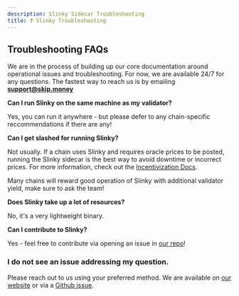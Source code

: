 ```yaml
---
description: Slinky Sidecar Troubleshooting
title: ❓ Slinky Troubleshooting
---
```


## Troubleshooting FAQs

We are in the process of building up our core documentation around operational issues and troubleshooting. For now, we are available 24/7 for any questions.
The fastest way to reach us is by emailing <b>support@skip.money</b>

<b>Can I run Slinky on the same machine as my validator?</b>

Yes, you can run it anywhere - but please defer to any chain-specific reccommendations if there are any!

<b>Can I get slashed for running Slinky?</b>

Not usually. If a chain uses Slinky and requires oracle prices to be posted, running the Slinky sidecar is the best way to avoid downtime or incorrect prices.
For more information, check out the [Incentivization Docs](/general/slashing.mdx).

Many chains will reward good operation of Slinky with additional validator yield, make sure to ask the team!

<b>Does Slinky take up a lot of resources?</b>

No, it's a very lightweight binary.

<b>Can I contribute to Slinky?</b>

Yes - feel free to contribute via opening an issue in [our repo](https://github.com/skip-mev/docs)!

### I do not see an issue addressing my question.

Please reach out to us using your preferred method. We are available on [our website](https://skip.money/contact) or via a [Github issue](https://github.com/skip-mev/docs/issues/new).
